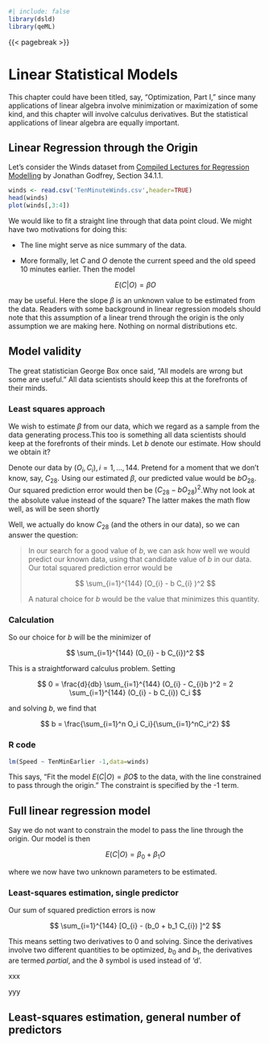 
```r
#| include: false
library(dsld)
library(qeML)
```

{{< pagebreak >}}

# Linear Statistical Models

This chapter could have been titled, say, "Optimization, Part I," since
many applications of linear algebra involve minimization or maximization
of some kind, and this chapter will involve calculus derivatives.  But
the statistical applications of linear algebra are equally important.

## Linear Regression through the Origin

Let's consider the Winds dataset from 
[Compiled Lectures for Regression Modelling](https://r-resources.massey.ac.nz/161251/lectures/index.html)
by Jonathan Godfrey, Section 34.1.1.

```r
winds <- read.csv('TenMinuteWinds.csv',header=TRUE)
head(winds)
plot(winds[,3:4])
```

We would like to fit a straight line through that data point cloud. We
might have two motivations for doing this:

* The line might serve as nice summary of the data.

* More formally, let $C$ and $O$ denote the current speed and the old
speed 10 minutes earlier. Then the model 

$$E(C | O) = \beta O$$ 

may be useful. Here the slope $\beta$ is an unknown value to be
estimated from the data.  [Readers with some background in linear
regression models should note that this assumption of a linear trend
through the origin is the only assumption we are making here. Nothing on
normal distributions etc.]{.column-margin}

::: {.callout-important}
## Model validity
The great statistician George Box once said, "All models are wrong but
some are useful." All data scientists should keep this at the forefronts
of their minds.
:::

### Least squares approach

We wish to estimate $\beta$ from our data, which we regard as a sample
from the data generating process.[This too is something all data
scientists should keep at the forefronts of their minds.]{.column-margin}
Let $b$ denote our estimate. How should we obtain it?

Denote our data by $(O_i,C_i), i = 1,...,144$. Pretend for a moment that
we don't know, say, $C_{28}$. Using our estimated $\beta$, our predicted
value would be $b O_{28}$.  Our squared prediction error would then be
$(C_{28} - b O_{28})^2$.[Why not look at the absolute value instead of
the square? The latter makes the math flow well, as will be seen
shortly]{.column-margin}

Well, we actually do know $C_{28}$ (and the others in our data), so we
can answer the question:

<blockquote>

In our search for a good value of $b$, we can ask how well we would
predict our known data, using that candidate value of $b$ in our data.
Our total squared prediction error would be

$$
\sum_{i=1}^{144} [O_{i} - b C_{i} )^2
$$

A natural choice for $b$ would be the value that minimizes this
quantity.

</blockquote>

### Calculation

So our choice for $b$ will be the minimizer of

$$
\sum_{i=1}^{144} (O_{i} - b C_{i})^2
$$

This is a straightforward calculus problem. Setting

$$
0 = \frac{d}{db} \sum_{i=1}^{144} (O_{i} - C_{i}b )^2 =
2 \sum_{i=1}^{144} (O_{i} - b  C_{i}) C_i
$$

and solving $b$, we find that

$$
b = \frac{\sum_{i=1}^n O_i C_i}{\sum_{i=1}^nC_i^2}
$$

### R code

```r
lm(Speed ~ TenMinEarlier -1,data=winds)
```

This says, "Fit the model $E(C | O) = \beta O$$ to the data, with the
line constrained to pass through the origin." The constraint is
specified by the -1 term. 

## Full linear regression model

Say  we do not want to constrain the model to pass the line through the
origin. Our model is then

$$E(C | O) = \beta_0 + \beta_1 O$$

where we now have two unknown parameters to be estimated.

### Least-squares estimation, single predictor

Our sum of squared prediction errors is now

$$
\sum_{i=1}^{144} [O_{i} - (b_0 + b_1 C_{i}) ]^2
$$

This means setting two derivatives to 0 and solving. Since the
derivatives involve two different quantities to be optimized, $b_0$ 
and $b_1$, the derivatives are termed *partial*, and the $\partial$
symbol is used instead of 'd'.

xxx

yyy

## Least-squares estimation, general number of predictors


